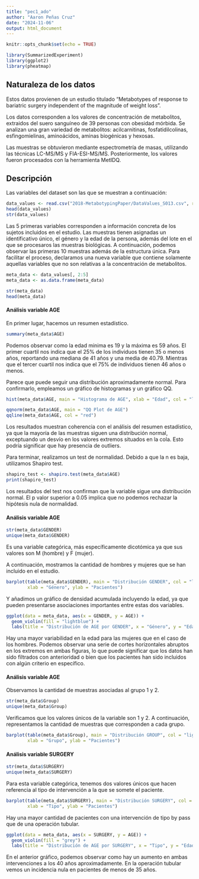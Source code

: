 ---
title: "pec1_ado"
author: "Aaron Peñas Cruz"
date: "2024-11-06"
output: html_document
---

```{r setup, include=FALSE}
knitr::opts_chunk$set(echo = TRUE)
```


```{r}
library(SummarizedExperiment)
library(ggplot2)
library(pheatmap)
```

## Naturaleza de los datos

Estos datos provienen de un estudio titulado "Metabotypes of response to bariatric surgery independent of the magnitude of weight loss".

Los datos corresponden a los valores de concentración de metabolitos, extraidos del suero sanguíneo de 39 personas con obesidad mórbida. Se analizan una gran variedad de metabolitos: acilcarnitinas, fosfatidilcolinas, esfingomielinas, aminoácidos, aminas biogénicas y hexosas.

Las muestras se obtuvieron mediante espectrometría de masas, utilizando las técnicas LC-MS/MS y FIA-ESI-MS/MS. Posteriormente, los valores fueron procesados con la herramienta MetIDQ.

## Descripción

Las variables del dataset son las que se muestran a continuación:

```{r}
data_values <- read.csv("2018-MetabotypingPaper/DataValues_S013.csv", row.names = 1)
head(data_values)
str(data_values)
```

Las 5 primeras variables corresponden a información concreta de los sujetos incluidos en el estudio. Las muestras tienen asignadas un identificativo único, el género y la edad de la persona, además del lote en el que se procesaros las muestras biológicas. A continuación, podemos observar las primeras 10 muestras además de la estructura única. Para facilitar el proceso, declaramos una nueva variable que contiene solamente aquellas variables que no son relativas a la concentración de metabolitos.

```{r}
meta_data <- data_values[, 2:5]
meta_data <- as.data.frame(meta_data)

str(meta_data)
head(meta_data)
```

#### Análisis variable AGE

En primer lugar, hacemos un resumen estadístico.

```{r}
summary(meta_data$AGE)
```

Podemos observar como la edad minima es 19 y la máxima es 59 años. El primer cuartil nos indica que el 25% de los individuos tienen 35 o menos años, reportando una mediana de 41 años y una media de 40.79. Mientras que el tercer cuartil nos indica que el 75% de individuos tienen 46 años o menos. 

Parece que puede seguir una distribución aproximadamente normal. Para confirmarlo, empleamos un gráfico de histogramas y un gráfico QQ.

```{r}
hist(meta_data$AGE, main = "Histograma de AGE", xlab = "Edad", col = "lightgreen", border = "black")

qqnorm(meta_data$AGE, main = "QQ Plot de AGE")
qqline(meta_data$AGE, col = "red")
```

Los resultados muestran coherencia con el análisis del resumen estadístico, ya que la mayoría de las muestras siguen una distribución normal, exceptuando un desvío en los valores extremos situados en la cola. Esto podría significar que hay presencia de outliers.

Para terminar, realizamos un test de normalidad. Debido a que la n es baja, utilizamos Shapiro test.
```{r}
shapiro_test <- shapiro.test(meta_data$AGE)
print(shapiro_test)

```

Los resultados del test nos confirman que la variable sigue una distribución normal. El p valor superior a 0.05 implica que no podemos rechazar la hipótesis nula de normalidad. 

#### Análisis variable AGE

```{r}
str(meta_data$GENDER)
unique(meta_data$GENDER)
```

Es una variable categórica, más específicamente dicotómica ya que sus valores son M (hombre) y F (mujer).

A continuación, mostramos la cantidad de hombres y mujeres que se han incluido en el estudio.

```{r}
barplot(table(meta_data$GENDER), main = "Distribución GENDER", col = "lightpink",
        xlab = "Género", ylab = "Pacientes")
```

Y añadimos un gráfico de densidad acumulada incluyendo la edad, ya que pueden presentarse asociaciones importantes entre estas dos variables.

```{r}
ggplot(data = meta_data, aes(x = GENDER, y = AGE)) +
  geom_violin(fill = "lightblue") +
  labs(title = "Distribución de AGE por GENDER", x = "Género", y = "Edad")
```

Hay una mayor variabilidad en la edad para las mujeres que en el caso de los hombres. Podemos observar una serie de cortes horizontales abruptos en los extremos en ambas figuras, lo que puede significar que los datos han sido filtrados con anterioridad o bien que los pacientes han sido incluidos con algún criterio en específico.


#### Análisis variable AGE

Observamos la cantidad de muestras asociadas al grupo 1 y 2.

```{r}
str(meta_data$Group)
unique(meta_data$Group)
```

Verificamos que los valores únicos de la variable son 1 y 2. A continuación, representamos la cantidad de muestras que corresponden a cada grupo.

```{r}
barplot(table(meta_data$Group), main = "Distribución GROUP", col = "lightcoral",
        xlab = "Grupo", ylab = "Pacientes")
```

#### Análisis variable SURGERY

```{r}
str(meta_data$SURGERY)
unique(meta_data$SURGERY)
```
Para esta variable categórica, tenemos dos valores únicos que hacen referencia al tipo de intervención a la que se somete el paciente.

```{r}
barplot(table(meta_data$SURGERY), main = "Distribución SURGERY", col = "gray",
        xlab = "Tipo", ylab = "Pacientes")
```

Hay una mayor cantidad de pacientes con una intervención de tipo by pass que de una operación tubular.

```{r}
ggplot(data = meta_data, aes(x = SURGERY, y = AGE)) +
  geom_violin(fill = "grey") +
  labs(title = "Distribución de AGE por SURGERY", x = "Tipo", y = "Edad")
```

En el anterior gráfico, podemos observar como hay un aumento en ambas intervenciones a los 40 años aproximadamente. En la operación tubular vemos un incidencia nula en pacientes de menos de 35 años. 